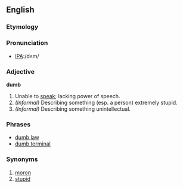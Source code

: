 ==English==

===Etymology===

===Pronunciation===
*[[w:International Phonetic Alphabet|IPA]]:/dʌm/

===Adjective===
'''dumb''' 
# Unable to [[speak]]; lacking power of speech.
# ''(Informal)'' Describing something (esp. a person) extremely stupid.
# ''(Informal)'' Describing something unintellectual.
===Phrases===
*[[dumb law]]
*[[dumb terminal]]

===Synonyms===
# [[moron]]
# [[stupid]]